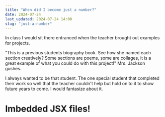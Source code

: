 ```yaml
---
title: "When did I become just a number?" 
date: 2024-07-24
last_updated: 2024-07-24 14:00
slug: "just-a-number"
---
```


In class I would sit there entranced when the teacher brought out examples for projects.

"This is a previous students biography book. See how she named each section creatively? Some sections are poems, some are collages, it is a great example of what you could do with this project!" Mrs. Jackson gushes.

I always wanted to be that student. The one special student that completed their work so well that the teacher couldn't help but hold on to it to show future years to come. I would fantasize about it. 
<h1>Imbedded JSX files!</h1>
